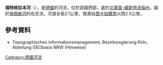 {{Onesource|time=2020-08-14T04:22:53+00:00}}
{{Coord|52|18|49.3|N|7|49|0.14|E|display=title}}

'''福特格拉本河'''（{{lang-de|Vorthgraben}}），是[[德國|德國]]的河流，位於該國西部，處於[[北萊茵-威斯特法倫州|北萊茵-威斯特法倫州]]，屬於[[施佩勒河|施佩勒河]]的右支流，河道全長2.1公里，發源自[[西卡珀爾恩|西卡珀爾恩]]以西2.5公里。

==參考資料==
* Topographisches Informationsmanagement, Bezirksregierung Köln, Abteilung GEObasis NRW (Hinweise)

{{Germany-geo-stub}}
[[Category:德國河流|Category:德國河流]]